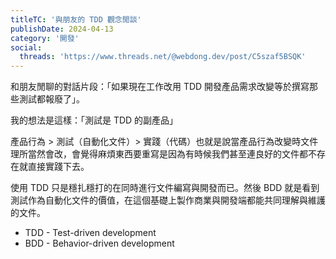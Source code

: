 ```yaml
---
titleTC: '與朋友的 TDD 觀念閒談'
publishDate: 2024-04-13
category: '開發'
social:
  threads: 'https://www.threads.net/@webdong.dev/post/C5szaf5BSQK'
---
```


和朋友閒聊的對話片段：「如果現在工作改用 TDD 開發產品需求改變等於撰寫那些測試都報廢了」。

我的想法是這樣：「測試是 TDD 的副產品」

產品行為 > 測試（自動化文件）> 實踐（代碼）也就是說當產品行為改變時文件理所當然會改，會覺得麻煩東西要重寫是因為有時候我們甚至連良好的文件都不存在就直接實踐下去。

使用 TDD 只是穩扎穩打的在同時進行文件編寫與開發而已。然後 BDD 就是看到測試作為自動化文件的價值，在這個基礎上製作商業與開發端都能共同理解與維護的文件。

- TDD - Test-driven development
- BDD - Behavior-driven development
